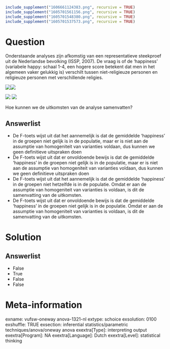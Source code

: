 ```r
include_supplement("1606661124383.png", recursive = TRUE)
include_supplement("1605701561156.png", recursive = TRUE)
include_supplement("1605701548380.png", recursive = TRUE)
include_supplement("1605701537573.png", recursive = TRUE)
```

Question
========
Onderstaande analyses zijn afkomstig van een representatieve steekproef
uit de Nederlandse bevolking (ISSP, 2007). De vraag is of de ‘happiness’
(variabele happy: schaal 1-4, een hogere score betekent dat men in het
algemeen vaker gelukkig is) verschilt tussen niet-religieuze personen en
religieuze personen met verschillende religies.  
  
![](1606661124383.png)![](1605701561156.png)
  
  
![](1605701548380.png) ![](1605701537573.png)
  
Hoe kunnen we de uitkomsten van de analyse samenvatten?

Answerlist
----------
* De F-toets wijst uit dat het aannemelijk is dat de gemiddelde
  ‘happiness’ in de groepen niet gelijk is in de populatie, maar er is
  niet aan de assumptie van homogeniteit van varianties voldaan, dus
  kunnen we geen definitieve uitspraken doen
* De F-toets wijst uit dat er onvoldoende bewijs is dat de gemiddelde
  ‘happiness’ in de groepen niet gelijk is in de populatie, maar er is
  niet aan de assumptie van homogeniteit van varianties voldaan, dus
  kunnen we geen definitieve uitspraken doen
* De F-toets wijst uit dat het aannemelijk is dat de gemiddelde
  ‘happiness’ in de groepen niet hetzelfde is in de populatie. Omdat er
  aan de assumptie van homogeniteit van varianties is voldaan, is dit de
  samenvatting van de uitkomsten.
* De F-toets wijst uit dat er onvoldoende bewijs is dat de gemiddelde
  ‘happiness’ in de groepen niet gelijk is in de populatie. Omdat er aan
  de assumptie van homogeniteit van varianties is voldaan, is dit de
  samenvatting van de uitkomsten.

Solution
========










Answerlist
----------
* False
* True
* False
* False

Meta-information
================
exname: vufsw-oneway anova-1321-nl
extype: schoice
exsolution: 0100
exshuffle: TRUE
exsection: inferential statistics/parametric techniques/anova/oneway anova
exextra[Type]: interpreting output
exextra[Program]: NA
exextra[Language]: Dutch
exextra[Level]: statistical thinking

